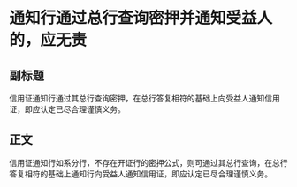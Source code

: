 # 通知行通过总行查询密押并通知受益人的，应无责
## 副标题
信用证通知行通过其总行查询密押，在总行答复相符的基础上向受益人通知信用证，即应认定已尽合理谨慎义务。
## 正文
信用证通知行如系分行，不存在开证行的密押公式，则可通过其总行查询，在总行答复相符的基础上通知行向受益人通知信用证，即应认定已尽合理谨慎义务。